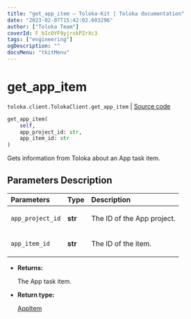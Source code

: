 ```yaml
---
title: "get_app_item — Toloka-Kit | Toloka documentation"
date: "2023-02-07T15:42:02.603296"
author: ["Toloka Team"]
coverId: F_bIcOYF9yjrxkPZrXc3
tags: ["engineering"]
ogDescription: ""
docsMenu: "tkitMenu"
---
```


# get_app_item
`toloka.client.TolokaClient.get_app_item` | [Source code](https://github.com/Toloka/toloka-kit/blob/v1.1.3/src/client/__init__.py#L3829)

```python
get_app_item(
    self,
    app_project_id: str,
    app_item_id: str
)
```

Gets information from Toloka about an App task item.

## Parameters Description

| Parameters | Type | Description |
| :----------| :----| :-----------|
`app_project_id`|**str**|<p>The ID of the App project.</p>
`app_item_id`|**str**|<p>The ID of the item.</p>

* **Returns:**

  The App task item.

* **Return type:**

  [AppItem](/docs/toloka-kit/reference/toloka.client.app.AppItem)
